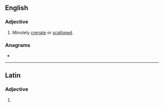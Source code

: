 ==English==

===Adjective===
{{en-adj}}

# {{lb|en|sciences}} Minutely [[crenate]] or [[scalloped]].

===Anagrams===
* {{l|en|calenture}}

----

==Latin==

===Adjective===
{{la-adj-form|crēnulāte}}

# {{inflection of|crēnulātus||voc|m|s|lang=la}}